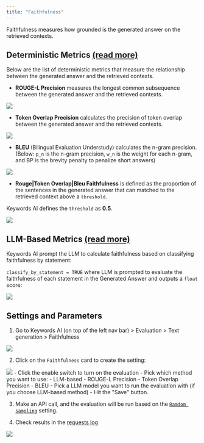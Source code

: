 ```yaml
---
title: "Faithfulness"
---
```


Faithfulness measures how grounded is the generated answer on the retrieved contexts.

## Deterministic Metrics [(read more)](https://docs.relari.ai/v0.3/metrics/generation/deterministic/faithfulness)
Below are the list of deterministic metrics that measure the relationship between the generated answer and the retrieved contexts.

- **ROUGE-L Precision** measures the longest common subsequence between the generated answer and the retrieved contexts.

<img src="/images/evaluation/generation/rouge-l-precision.png"/>

- **Token Overlap Precision** calculates the precision of token overlap between the generated answer and the retrieved contexts.

<img src="/images/evaluation/generation/token-overlap.png"/>

- **BLEU** (Bilingual Evaluation Understudy) calculates the n-gram precision. (Below: `p_n` is the n-gram precision, `w_n` is the weight for each n-gram, and BP is the brevity penalty to penalize short answers)

<img src="/images/evaluation/generation/BLEU.png"/>

- **Rouge|Token Overlap|Bleu Faithfulness** is defined as the proportion of the sentences in the generated answer that can matched to the retrieved context above a `threshold`.

Keywords AI defines the `threshold` as **0.5**.

<img src="/images/evaluation/generation/faithfulness.png"/>

## LLM-Based Metrics [(read more)](https://docs.relari.ai/v0.3/metrics/generation/llm-based/llm_faithfulness)

Keywords AI prompt the LLM to calculate faithfulness based on classifying faithfulness by statement:

`classify_by_statement = TRUE` where LLM is prompted to evaluate the faithfulness of each statement in the Generated Answer and outputs a `float` score:

<img src="/images/evaluation/generation/llm-based-faithfulness.png"/>

## Settings and Parameters

1. Go to Keywords AI (on top of the left nav bar) > Evaluation > Text generation > Faithfulness
<img src="/images/evaluation/generation/faithfulness-settings.png"/>

2. Click on the `Faithfulness` card to create the setting:
<img src="/images/evaluation/generation/faithfulness-modal.png"/>
- Click the enable switch to turn on the evaluation
- Pick which method you want to use:
    - LLM-based
    - ROUGE-L Precision
    - Token Overlap Precision
    - BLEU
- Pick a LLM model you want to run the evaluation with (if you choose LLM-based method)
- Hit the "Save" button.

3. Make an API call, and the evaluation will be run based on the [`Ramdom sampling`](/features/evaluation/overview#sampling) setting.

4. Check results in the [requests log](https://platform.keywordsai.co/platform/requests)

<img src="/images/evaluation/check-results.png" />


